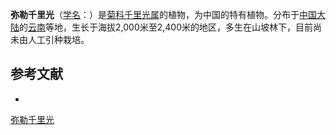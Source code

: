 {{Speciesbox
| name = 弥勒千里光
| status = 
| status_system = 
| image =
| genus = Senecio
| species = humbertii
| authority = Chang
}}

'''弥勒千里光'''（[[学名|学名]]：{{lang|la|''Senecio humbertii''}}）是[[菊科|菊科]][[千里光属|千里光属]]的植物，为中国的特有植物。分布于[[中国大陆|中国大陆]]的[[云南|云南]]等地，生长于海拔2,000米至2,400米的地区，多生在山坡林下，目前尚未由人工引种栽培。

== 参考文献 ==
<div class="references-small">
* {{cite web| url =http://www.bioinfo.cn/db05/KmzwSpecies.php?action=view&id=5239| title =弥勒千里光| work =《中国高等植物数据库全库》| publisher =中国科学院微生物研究所| author =昆明植物研究所| accessdate =2009-02-25| deadurl =yes| archiveurl =https://web.archive.org/web/20160305025952/http://www.bioinfo.cn/db05/KmzwSpecies.php?action=view&id=5239| archivedate =2016-03-05}}
</div>
{{Taxonbar|from=Q11067830}}

[[Category:千里光属|弥勒千里光]]


{{植物小作品}}